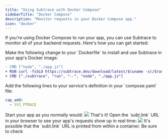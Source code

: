 ```yaml
---
title: "Using Subtrace with Docker Compose"
sidebarTitle: "Docker Compose"
description: "Monitor requests in your Docker Compose app."
icon: "docker"
---
```


If you're using Docker Compose to run your app, you can use Subtrace to monitor
all of your backend requests. Here's how you can get started:

<Steps>
<Step>
Make the following change to your `Dockerfile` to install and use Subtrace
in your app's Docker image:

```diff
- CMD ["node", "./app.js"]
+ RUN curl -fsSLO https://subtrace.dev/download/latest/$(uname -s)/$(uname -m)/subtrace && chmod +x ./subtrace
+ CMD ["./subtrace", "run", "--", "node", "./app.js"]
```

</Step>

<Step>
Add the following lines to your service's definition in your `compose.yaml`
file:

```yaml
cap_add:
  - SYS_PTRACE
```

</Step>

<Step>
Start your app as you normally would:

  <Expandable title="example output">
    <img className="rounded-xl" src="/images/docker-compose-link.png" />
  </Expandable>
</Step>

<Step>
That's it! Open the `subt.link` URL in your browser to see your app's requests
show up in real time:

<img className="rounded-xl" src="/images/subt-link-example.png" />

<Info>
  It's possible that the `subt.link` URL is printed from within a container. Be
  sure to check
</Info>

</Step>
</Steps>
